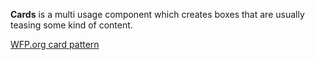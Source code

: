 **Cards** is a multi usage component which creates boxes that are usually teasing some kind of content.

[WFP.org card pattern](https://www.wfp.org/patterns#news_teaser)

<!--
### Landscape (landscape)

A card designed to highlight a link using a landscape photograph and a title with metadata above.

### Landscape white (landscape-white)

A card designed to highlight a link using a landscape photograph and a title with metadata below image on a light background.

### Split (split)

A card of the same dimension of the landscape photo card, but split in half. One half features a landscape photograph, the other half is a white-background section with a title and a subtitle.

### Hero (hero)

Hero block with title and a background image. It can feature an optional subtitle.

### Page splash (splash)

Page middle content section.

### Page splash with image (splash-image)

Page bottom content section with image.

### Page splash compact (splash-compact)

Page splash with compact size - title and link

### Related content (related)

Page splash with compact size - title and link

### Teaser

Card used on publication teasers

### Usage with react

```js
import { Card } from '@wfp/ui';
```

```js
<Card
  className="some-class"
  kind="landscape"
  title="The Climate Adaption Mangement and Innovation Initiative"
  metadata="Another Category"
  moreButton="inverse"
  subTitle="Food security and climate change analyses, adaptation planning, and good practices in food security adaptation programming."
  image="http://www1.wfp.org/sites/default/files/images/yemen-hero-min.jpg"
  url="http://www.wfp.org/"
  isExternal={false}
  isLink={true}
/>
```
-->
